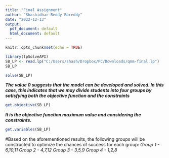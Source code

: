---
title: "Final Assignment"
author: "Shashidhar Reddy Boreddy"
date: "2022-12-13"
output:
  pdf_document: default
  html_document: default
---


```{r setup, include=FALSE}
knitr::opts_chunk$set(echo = TRUE)
```

```{r}
library(lpSolveAPI)
SB_LP <- read.lp("C:/Users/shash/Dropbox/PC/Downloads/qmm-final.lp")
SB_LP
```





```{r}
solve(SB_LP)
```
***The value 0 suggests that the model can be developed and solved. In this case, this indicates that we may divide students into four groups by satisfying both the objective function and the constraints***
```{r}
get.objective(SB_LP)
```

***It is the objective function maximum value and considering the constraints.***

```{r}
get.variables(SB_LP)
```

#Based on the aforementioned results, the following groups will be constructed to optimize the chances of success for each group:
\newline
_Group 1 - 6,10,11_
\newline
_Group 2 - 4,7,12_
\newline
_Group 3 - 3,5,9_
\newline
_Group 4 - 1,2,8_



